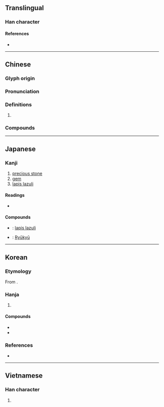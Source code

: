 {{character info}}
==Translingual==

===Han character===
{{Han char|rn=96|rad=玉|as=07|sn=10|four=10113|canj=MGYIU|ids=⿰[[玉|⺩]][[㐬]]}}

====References====
* {{Han ref|kx=0733.080|dkj=20978|hdz=21118.090|uh=7409|ud=29705|bh=AF5B|bd=44891}}

----

==Chinese==
{{zh-forms}}

===Glyph origin===
{{Han etym}}

===Pronunciation===
{{zh-pron
|m=liú
|c=lau4
|h=pfs=
|md=
|mn=liû
|w=
|mc=y
|oc=y
|cat=n
}}

===Definitions===
{{zh-hanzi}}

# {{zh-used in|琉璃}}

===Compounds===
{{zh-der|琉璃燈|萬頃琉璃|琉璃|琉璃珠|琉璃工藝|琉璃磚|琉璃瓦|琉璃球兒|琉璃喇叭|琉球群島|琉璃廠|淨琉璃|琉特琴|帛琉|琉球}}

----

==Japanese==

===Kanji===
{{ja-kanji|grade=8|rs=玉07}}

# [[precious stone]]
# [[gem]]
# [[lapis lazuli]]

====Readings====
* {{ja-readings
|goon=る
|kanon=りゅう<りう
|kun=
|nanori=
}}

====Compounds====
* {{ja-r|琉璃|るり}}: [[lapis lazuli]]
* {{ja-r|琉球|りゅうきゅう}}: [[Ryūkyū]]

----

==Korean==

===Etymology===
From {{der|ko|ltc|-}} {{ltc-l|琉}}. {{hanja-hunmong|류|lyu|金寳}}

===Hanja===
{{ko-hanja-search}}
{{ko-hanja|유리|류||유}}

# {{hanja form of|[[류]]/[[유]]|[[glass]]}}

====Compounds====
{{der-top|Compounds}}
* {{ko-l|유리|[[glass]]|琉璃}}
* {{ko-l|유리창|琉璃窓}}
{{der-bottom}}

===References===
* {{R:hanjadoc|7343}}

----

==Vietnamese==

===Han character===
{{vi-hantu|rs=玉07|lưu}}

# {{rfdef|vi|sort=玉07}}